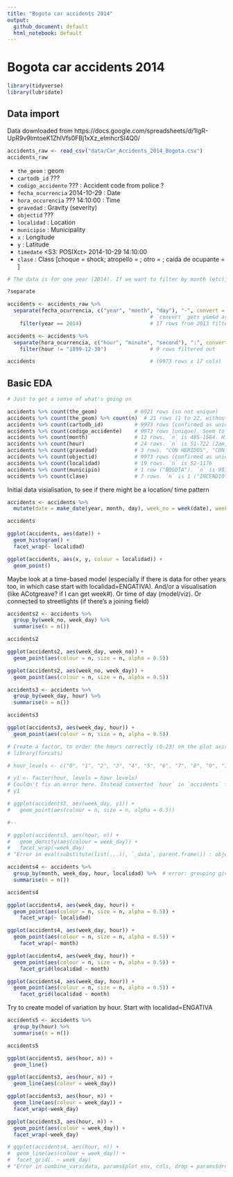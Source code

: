 ```yaml
---
title: "Bogota car accidents 2014"
output:
  github_document: default
  html_notebook: default
---
```


# Bogota car accidents 2014

```r
library(tidyverse)
library(lubridate)
```


## Data import

Data downloaded from https://docs.google.com/spreadsheets/d/1lgR-UpR9v9lmtoeK1ZhlVfs0FBj1xXz_eImhcrSI4Q0/

```r
accidents_raw <- read_csv("data/Car_Accidents_2014_Bogota.csv")
accidents_raw
```

* `the_geom` <chr> : geom
* `cartodb_id` <int>        ???
* `codigo_accidente` <int>  ??? : Accident code from police ?
* `fecha_ocurrencia` <date>       2014-10-29 : Date
* `hora_occurencia` <chr>   ???   14:10:00 : Time
* `gravedad` <chr> : Gravity (severity)
* `objectid` <int>          ???
* `localidad` <chr> : Location
* `municipio` <chr> : Municipality
* `x` <dbl> : Longitude
* `y` <dbl> : Latitude
* `timedate` <S3: POSIXct>        2014-10-29 14:10:00
* `clase` <chr> : Class [choque = shock; atropello = ; otro = ; caida de ocupante = ]




```r
# The data is for one year (2014). If we want to filter by month (etc), need a `month` variable first. Could use **lubridate**, or `separate()` ...The former avoids 10/11/12 coming before 2/3/4/etc, but the latter should also be ok in plots if using integers

?separate

accidents <- accidents_raw %>%
  separate(fecha_ocurrencia, c("year", "month", "day"), "-", convert = TRUE) %>%
                                              # `convert` gets y&m&d as integers
    filter(year == 2014)                      # 17 rows from 2013 filtered out

accidents <- accidents %>%
  separate(hora_ocurrencia, c("hour", "minute", "second"), ":", convert = TRUE) %>%
    filter(hour != "1899-12-30")              # 9 rows filtered out

accidents                                     # (9973 rows x 17 cols)
```


## Basic EDA

```r
# Just to get a sense of what's going on

accidents %>% count(the_geom)            # 6921 rows (so not unique)
accidents %>% count(the_geom) %>% count(n)  # 21 rows (1 to 22, without 18)
accidents %>% count(cartodb_id)          # 9973 rows (confirmed as unique)
accidents %>% count(codigo_accidente)    # 9973 rows (unique). Seem to be 5e+05 or 4e+06
accidents %>% count(month)               # 12 rows. `n` is 485-1584. Higher in Oct/Nov/Dec
accidents %>% count(hour)                # 24 rows. `n` is 51-722 (2am, 2pm)
accidents %>% count(gravedad)            # 3 rows. "CON HERIDOS", "CON MUERTOS", "SOLO DANOS"
accidents %>% count(objectid)            # 9973 rows (confirmed as unique)
accidents %>% count(localidad)           # 19 rows. `n` is 52-1176
accidents %>% count(municipio)           # 1 row ("BOGOTA"). `n` is 9973
accidents %>% count(clase)               # 7 rows. `n` is 1 ("INCENDIO") to 8494 ("CHOQUE")
```

Initial data visialisation, to see if there might be a location/ time pattern

```r
accidents <- accidents %>%
  mutate(date = make_date(year, month, day), week_no = week(date), week_day = wday(date, label = TRUE), hour = as.numeric(hour), n = n())

accidents

ggplot(accidents, aes(date)) +
  geom_histogram() +
  facet_wrap(~ localidad)

ggplot(accidents, aes(x, y, colour = localidad)) +
  geom_point()
```


Maybe look at a time-based model (especially if there is data for other years too, in which case start with localidad=ENGATIVA). And/or a visualisation (like ACotgreave? if I can get week#). Or time of day (model/viz). Or connected to streetlights (if there's a joining field)

```r
accidents2 <- accidents %>%
  group_by(week_no, week_day) %>%
  summarise(n = n())

accidents2

ggplot(accidents2, aes(week_day, week_no)) +
  geom_point(aes(colour = n, size = n, alpha = 0.5))

ggplot(accidents2, aes(week_no, week_day)) +
  geom_point(aes(colour = n, size = n, alpha = 0.5))
```


```r
accidents3 <- accidents %>%
  group_by(week_day, hour) %>%
  summarise(n = n())

accidents3

ggplot(accidents3, aes(week_day, hour)) +
  geom_point(aes(colour = n, size = n, alpha = 0.5))

# Create a factor, to order the hours correctly (0-23) on the plot axis
# library(forcats)

# hour_levels <- c("0", "1", "2", "3", "4", "5", "6", "7", "8", "9", "10", "11", "12", "13", "14", "15", "16", "17", "18", "19", "20", "21", "22", "23")

# y1 <- factor(hour, levels = hour_levels)
# Couldn't fix an error here. Instead converted `hour` in `accidents` from <chr> to numeric
# y1

# ggplot(accidents3, aes(week_day, y1)) +
#   geom_point(aes(colour = n, size = n, alpha = 0.5))

#--

# ggplot(accidents3, aes(hour, n)) +
#   geom_density(aes(colour = week_day)) +
#   facet_wrap(~week_day)
# "Error in eval(substitute(list(...)), `_data`, parent.frame()) : object 'y' not found""
```


```r
accidents4 <- accidents %>%
  group_by(month, week_day, hour, localidad) %>%  # error: grouping gives rings on viz not total
  summarise(n = n())

accidents4

ggplot(accidents4, aes(week_day, hour)) +
  geom_point(aes(colour = n, size = n, alpha = 0.5)) +
    facet_wrap(~ localidad)

ggplot(accidents4, aes(week_day, hour)) +
  geom_point(aes(colour = n, size = n, alpha = 0.5)) +
    facet_wrap(~ month)

ggplot(accidents4, aes(week_day, hour)) +
  geom_point(aes(colour = n, size = n, alpha = 0.5)) +
    facet_grid(localidad ~ month)

ggplot(accidents4, aes(week_day, hour)) +
  geom_point(aes(colour = n, size = n, alpha = 0.5)) +
    facet_grid(localidad ~ month)
```


Try to create model of variation by hour. Start with localidad=ENGATIVA

```r
accidents5 <- accidents %>%
  group_by(hour) %>%
  summarise(n = n())

accidents5

ggplot(accidents5, aes(hour, n)) +
  geom_line()

ggplot(accidents3, aes(hour, n)) +
  geom_line(aes(colour = week_day))

ggplot(accidents3, aes(hour, n)) +
  geom_line(aes(colour = week_day)) +
  facet_wrap(~week_day)

ggplot(accidents3, aes(hour, n)) +
  geom_point(aes(colour = week_day)) +
  facet_wrap(~week_day)

# ggplot(accidents4, aes(hour, n)) +
#  geom_line(aes(colour = week_day)) +
#  facet_grid(. ~ week_day)
# "Error in combine_vars(data, params$plot_env, cols, drop = params$drop) : At least one layer must contain all variables used for facetting""
```



